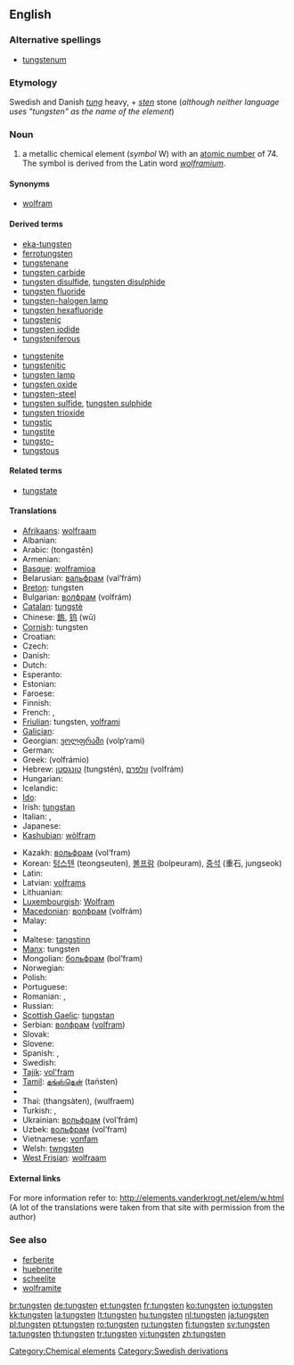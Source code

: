 {{elements|W|tantalum|Ta|rhenium|Re}}
==English==

===Alternative spellings===
* [[tungstenum]]

===Etymology===
Swedish and Danish ''[[tung]]'' heavy, + ''[[sten]]'' stone (''although neither language uses "tungsten" as the name of the element'')

===Noun===
{{en-noun|-}}
{{wikipedia}}

# a metallic chemical element (''symbol'' W) with an [[atomic number]] of 74. The symbol is derived from the Latin word ''[[wolframium]]''.

====Synonyms====
* [[wolfram]]

====Derived terms====
{{top2}}
* [[eka-tungsten]]
* [[ferrotungsten]]
* [[tungstenane]]
* [[tungsten carbide]]
* [[tungsten disulfide]], [[tungsten disulphide]]
* [[tungsten fluoride]]
* [[tungsten-halogen lamp]]
* [[tungsten hexafluoride]]
* [[tungstenic]]
* [[tungsten iodide]]
* [[tungsteniferous]]
{{mid2}}
* [[tungstenite]]
* [[tungstenitic]]
* [[tungsten lamp]]
* [[tungsten oxide]]
* [[tungsten-steel]]
* [[tungsten sulfide]], [[tungsten sulphide]]
* [[tungsten trioxide]]
* [[tungstic]]
* [[tungstite]]
* [[tungsto-]]
* [[tungstous]]
{{bottom}}

====Related terms====
* [[tungstate]]

====Translations====
{{trans-top|chemical element}}
* [[Afrikaans]]: [[wolfraam]]
* Albanian: {{t-|sq|volfram|xs=Albanian}}
* Arabic: {{Arab|[[تنجستين]]}} (tongastēn) {{m}}
* Armenian: {{t-|hy|վոլֆրամ|tr=volfram}}
* [[Basque]]: [[wolframioa]]
* Belarusian: [[вальфрам]] (val’frám) {{m}}
* [[Breton]]: tungsten
* Bulgarian: [[волфрам]] (volfrám) {{m}}
* [[Catalan]]: [[tungstè]]
* Chinese: [[鎢]], [[钨]] (wū)
* [[Cornish]]: tungsten
* Croatian: {{t+|hr|volfram}}
* Czech: {{t+|cs|wolfram|m}}
* Danish: {{t-|da|wolfram}}
* Dutch: {{t+|nl|wolfraam|n}}
* Esperanto: {{t-|eo|volframo|xs=Esperanto}}
* Estonian: {{t-|et|volfram}}
* Faroese: {{t-|fo|wolfram|xs=Faroese}}
* Finnish: {{t+|fi|volframi}}
* French: {{t+|fr|tungstène|m}}, {{t+|fr|wolfram|m}}
* [[Friulian]]: tungsten, [[volframi]]
* [[Galician]]: {{t+|gl|volframio|m|xs=Galician}}
* Georgian: [[ვოლფრამი]] (volp‘rami)
* German: {{t+|de|Wolfram|n}}
* Greek: {{t|el|βολφράμιο}} (volfrámio) {{n}}
* Hebrew: [[טונגסטן]] (tungstén), [[וולפרם]] (volfrám)
* Hungarian: {{t+|hu|volfrám}}
* Icelandic: {{t+|is|þungsteinn}}
* [[Ido]]: {{t|io|wolframo}}
* Irish: [[tungstan]]
* Italian: {{t+|it|tungsteno|m}}, {{t-|it|wolframio|m}}
* Japanese: {{t+|ja|タングステン|tr=tangusuten}}
* [[Kashubian]]: [[wòlfram]]
{{trans-mid}}
* Kazakh: [[вольфрам]] (vol’fram)
* Korean: [[텅스텐]] (teongseuten), [[볼프람]] (bolpeuram), [[중석]] (重石, jungseok)
* Latin: {{t+|la|wolframium}}
* Latvian: [[volframs]]
* Lithuanian: {{t+|lt|volframas|xs=Lithuanian}}
* [[Luxembourgish]]: [[Wolfram]]
* [[Macedonian]]: [[волфрам]] (volfrám) {{m}}
* Malay: {{t-|ms|wolfram|xs=Malay}}
* {{trreq|Malayalam}}
* Maltese: [[tangstinn]]
* [[Manx]]: tungsten
* Mongolian: [[больфрам]] (bol’fram)
* Norwegian: {{t-|no|wolfram}}
* Polish: {{t+|pl|wolfram}}
* Portuguese: {{t+|pt|tungstênio|m}}
* Romanian: {{t+|ro|tungsten|n}}, {{t+|ro|wolfram}}
* Russian: {{t+|ru|вольфрам|m|tr=vol’frám}}
* [[Scottish Gaelic]]: [[tungstan]]
* Serbian: [[волфрам]] ([[volfram]]) {{m}}
* Slovak: {{t-|sk|wolfram}}
* Slovene: {{t+|sl|volfram}}
* Spanish: {{t+|es|tungsteno|m}}, {{t+|es|wolframio|m}}
* Swedish: {{t+|sv|volfram}}
* [[Tajik]]: [[vol'fram]]
* [[Tamil]]: [[தங்ஸ்தென்]] (taństen)
* {{trreq|Telugu}}
* Thai: {{Thai|[[ทังสเตน]]}} (thangsàten), {{Thai|[[วุลแฟรม]]}} (wulfraem)
* Turkish: {{t+|tr|volfram}}, {{t+|tr|tungsten}}
* Ukrainian: [[вольфрам]] (vol’frám) {{m}}
* Uzbek: [[вольфрам]] (vol’fram)
* Vietnamese: [[vonfam]]
* Welsh: [[twngsten]]
* [[West Frisian]]: [[wolfraam]]
{{trans-bottom}}

====External links====
For more information refer to:
http://elements.vanderkrogt.net/elem/w.html
(A lot of the translations were taken from that site with permission from the author)

===See also===
* [[ferberite]]
* [[huebnerite]]
* [[scheelite]]
* [[wolframite]]

[[Category:Chemical elements]]
[[Category:Swedish derivations]]

[[br:tungsten]]
[[de:tungsten]]
[[et:tungsten]]
[[fr:tungsten]]
[[ko:tungsten]]
[[io:tungsten]]
[[kk:tungsten]]
[[la:tungsten]]
[[lt:tungsten]]
[[hu:tungsten]]
[[nl:tungsten]]
[[ja:tungsten]]
[[pl:tungsten]]
[[pt:tungsten]]
[[ro:tungsten]]
[[ru:tungsten]]
[[fi:tungsten]]
[[sv:tungsten]]
[[ta:tungsten]]
[[th:tungsten]]
[[tr:tungsten]]
[[vi:tungsten]]
[[zh:tungsten]]